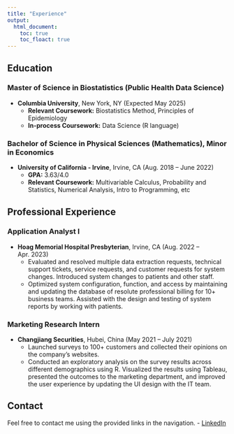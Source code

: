 ```yaml
---
title: "Experience"
output:
  html_document:
    toc: true
    toc_floact: true
---
```


## Education

### Master of Science in Biostatistics (Public Health Data Science)
- **Columbia University**, New York, NY (Expected May 2025)
  - **Relevant Coursework:** Biostatistics Method, Principles of Epidemiology
  - **In-process Coursework:** Data Science (R language)

### Bachelor of Science in Physical Sciences (Mathematics), Minor in Economics
- **University of California - Irvine**, Irvine, CA (Aug. 2018 – June 2022)
  - **GPA:** 3.63/4.0
  - **Relevant Coursework:** Multivariable Calculus, Probability and Statistics, Numerical Analysis, Intro to Programming, etc


## Professional Experience

### Application Analyst I
- **Hoag Memorial Hospital Presbyterian**, Irvine, CA (Aug. 2022 – Apr. 2023)
  - Evaluated and resolved multiple data extraction requests, technical support tickets, service requests, and customer requests for system changes. Introduced system changes to patients and other staff.
  - Optimized system configuration, function, and access by maintaining and updating the database of resolute professional billing for 10+ business teams. Assisted with the design and testing of system reports by working with patients.

### Marketing Research Intern
- **Changjiang Securities**, Hubei, China (May 2021 – July 2021)
  - Launched surveys to 100+ customers and collected their opinions on the company’s websites.
  - Conducted an exploratory analysis on the survey results across different demographics using R. Visualized the results using Tableau, presented the outcomes to the marketing department, and improved the user experience by updating the UI design with the IT team.

## Contact

Feel free to contact me using the provided links in the navigation.
- [LinkedIn](https://www.linkedin.com/in/ruoying-deng-80b100199/)